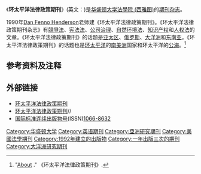 《'''环太平洋法律政策期刊'''》(英文：{{lang|en|Pacific Rim Law & Policy Journal}})是[[华盛顿大学法学院_(西雅图)|华盛顿大学法學院 (西雅图)]]的[[期刊|期刊]][[杂志|杂志]]。

1990年[[Dan_Fenno_Henderson|Dan Fenno Henderson]]老师建《环太平洋法律政策期刊》。《环太平洋法律政策期刊杂志》有[[競爭法|競爭法]]、[[宪法法|宪法法]]、[[公司治理|公司治理]]、[[自然环境法|自然环境法]]、[[知识产权|知识产权]]和[[人权法|人权法]]的文章。《环太平洋法律政策期刊》的话题是[[亚太区|亚太区]]、[[俄罗斯|俄罗斯]]、[[大洋洲|大洋洲]]和[[东南亚|东南亚]]。《环太平洋法律政策期刊》的话题也是[[环太平洋|环太平洋]]的[[南美洲|南美洲]]国家和环太平洋的[[公海|公海]]。<ref>"[http://www.law.washington.edu/PacRim/About.aspx About] {{Wayback|url=http://www.law.washington.edu/PacRim/About.aspx |date=20120607035833 }}." 《环太平洋法律政策期刊》.</ref>

==参考资料及注释==
{{reflist}}

==外部链接==
* [http://www.law.washington.edu/pacrim/ch/default.aspx 环太平洋法律政策期刊]{{Wayback|url=http://www.law.washington.edu/pacrim/ch/default.aspx |date=20120607035843 }}{{zh}}
* [http://www.law.washington.edu/PacRim/ 环太平洋法律政策期刊]{{Wayback|url=http://www.law.washington.edu/PacRim/ |date=20010804130714 }}{{en}}/{{ja}}/{{ko}}
* [[國際標準期刊號|国际标准连续出版物号]](ISSN)[http://www.worldcat.org/search?fq=x0:jrnl&q=n2:1066-8632 1066-8632]{{en}}

[[Category:华盛顿大学|Category:华盛顿大学]]
[[Category:英语期刊|Category:英语期刊]]
[[Category:亞洲研究期刊|Category:亞洲研究期刊]]
[[Category:美國法學期刊|Category:美國法學期刊]]
[[Category:1992年建立的出版物|Category:1992年建立的出版物]]
[[Category:一年出版三次的期刊|Category:一年出版三次的期刊]]
[[Category:大洋洲研究期刊|Category:大洋洲研究期刊]]